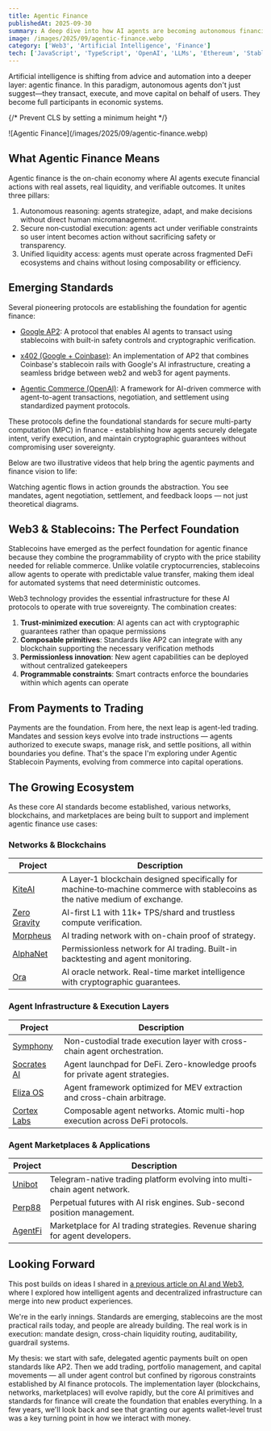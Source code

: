 ```yaml
---
title: Agentic Finance
publishedAt: 2025-09-30
summary: A deep dive into how AI agents are becoming autonomous financial actors with the ability to transact, execute, and move capital
image: /images/2025/09/agentic-finance.webp
category: ['Web3', 'Artificial Intelligence', 'Finance']
tech: ['JavaScript', 'TypeScript', 'OpenAI', 'LLMs', 'Ethereum', 'Stablecoins']
---
```


Artificial intelligence is shifting from advice and automation into a deeper layer: agentic finance. In this paradigm, autonomous agents don't just suggest—they transact, execute, and move capital on behalf of users. They become full participants in economic systems.

{/* Prevent CLS by setting a minimum height */}
<div style={{ minHeight: '300px' }}>
![Agentic Finance](/images/2025/09/agentic-finance.webp)
</div>

## What Agentic Finance Means

Agentic finance is the on-chain economy where AI agents execute financial actions with real assets, real liquidity, and verifiable outcomes. It unites three pillars:

1. Autonomous reasoning: agents strategize, adapt, and make decisions without direct human micromanagement.
2. Secure non‑custodial execution: agents act under verifiable constraints so user intent becomes action without sacrificing safety or transparency.
3. Unified liquidity access: agents must operate across fragmented DeFi ecosystems and chains without losing composability or efficiency.

## Emerging Standards

Several pioneering protocols are establishing the foundation for agentic finance:

* [Google AP2](https://cloud.google.com/blog/products/ai-machine-learning/announcing-agents-to-payments-ap2-protocol): A protocol that enables AI agents to transact using stablecoins with built-in safety controls and cryptographic verification.

* [x402 (Google + Coinbase)](https://www.coinbase.com/developer-platform/discover/launches/google_x402): An implementation of AP2 that combines Coinbase's stablecoin rails with Google's AI infrastructure, creating a seamless bridge between web2 and web3 for agent payments.

* [Agentic Commerce (OpenAI)](https://openai.com/research/agentic-commerce): A framework for AI-driven commerce with agent-to-agent transactions, negotiation, and settlement using standardized payment protocols.

These protocols define the foundational standards for secure multi-party computation (MPC) in finance - establishing how agents securely delegate intent, verify execution, and maintain cryptographic guarantees without compromising user sovereignty.

Below are two illustrative videos that help bring the agentic payments and finance vision to life:

<YouTube id="vtB9YyC73yc" title="Agentic Finance Video 1" />

<div className="my-4"></div>

<YouTube id="C6qcZdtIv54" title="Agentic Finance Video 2" />

Watching agentic flows in action grounds the abstraction. You see mandates, agent negotiation, settlement, and feedback loops — not just theoretical diagrams.

## Web3 & Stablecoins: The Perfect Foundation

Stablecoins have emerged as the perfect foundation for agentic finance because they combine the programmability of crypto with the price stability needed for reliable commerce. Unlike volatile cryptocurrencies, stablecoins allow agents to operate with predictable value transfer, making them ideal for automated systems that need deterministic outcomes.

Web3 technology provides the essential infrastructure for these AI protocols to operate with true sovereignty. The combination creates:

1. **Trust-minimized execution**: AI agents can act with cryptographic guarantees rather than opaque permissions
2. **Composable primitives**: Standards like AP2 can integrate with any blockchain supporting the necessary verification methods
3. **Permissionless innovation**: New agent capabilities can be deployed without centralized gatekeepers
4. **Programmable constraints**: Smart contracts enforce the boundaries within which agents can operate

## From Payments to Trading

Payments are the foundation. From here, the next leap is agent-led trading. Mandates and session keys evolve into trade instructions — agents authorized to execute swaps, manage risk, and settle positions, all within boundaries you define. That's the space I'm exploring under Agentic Stablecoin Payments, evolving from commerce into capital operations.

## The Growing Ecosystem

As these core AI standards become established, various networks, blockchains, and marketplaces are being built to support and implement agentic finance use cases:

### Networks & Blockchains

| Project | Description |
|---------|-------------|
| [KiteAI](https://messari.io/report/kiteai-building-the-agentic-economy) | A Layer‑1 blockchain designed specifically for machine‑to‑machine commerce with stablecoins as the native medium of exchange. |
| [Zero Gravity](https://0g.ai) | AI-first L1 with 11k+ TPS/shard and trustless compute verification. |
| [Morpheus](https://mor.org/about) | AI trading network with on-chain proof of strategy. |
| [AlphaNet](https://alphanet.ai) | Permissionless network for AI trading. Built-in backtesting and agent monitoring. |
| [Ora](https://ora.network) | AI oracle network. Real-time market intelligence with cryptographic guarantees. |

### Agent Infrastructure & Execution Layers

| Project | Description |
|---------|-------------|
| [Symphony](https://symphony.io) | Non-custodial trade execution layer with cross-chain agent orchestration. |
| [Socrates AI](https://socrates.ai) | Agent launchpad for DeFi. Zero-knowledge proofs for private agent strategies. |
| [Eliza OS](https://eliza.xyz) | Agent framework optimized for MEV extraction and cross-chain arbitrage. |
| [Cortex Labs](https://cortexlabs.ai) | Composable agent networks. Atomic multi-hop execution across DeFi protocols. |

### Agent Marketplaces & Applications

| Project | Description |
|---------|-------------|
| [Unibot](https://unibot.app) | Telegram-native trading platform evolving into multi-chain agent network. |
| [Perp88](https://perp88.com) | Perpetual futures with AI risk engines. Sub-second position management. |
| [AgentFi](https://agentfi.io) | Marketplace for AI trading strategies. Revenue sharing for agent developers. |

## Looking Forward

This post builds on ideas I shared in [a previous article on AI and Web3](https://gaboesquivel.com/blog/2024-07-ai-and-web3), where I explored how intelligent agents and decentralized infrastructure can merge into new product experiences.

We're in the early innings. Standards are emerging, stablecoins are the most practical rails today, and people are already building. The real work is in execution: mandate design, cross-chain liquidity routing, auditability, guardrail systems.

My thesis: we start with safe, delegated agentic payments built on open standards like AP2. Then we add trading, portfolio management, and capital movements — all under agent control but confined by rigorous constraints established by AI finance protocols. The implementation layer (blockchains, networks, marketplaces) will evolve rapidly, but the core AI primitives and standards for finance will create the foundation that enables everything. In a few years, we'll look back and see that granting our agents wallet-level trust was a key turning point in how we interact with money.
